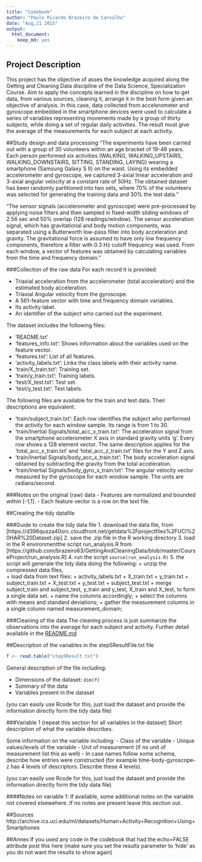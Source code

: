 ```yaml
---
title: "Codebook"
author: "Paulo Ricardo Brazeiro de Carvalho"
date: "Aug,21 2015"
output:
  html_document:
    keep_md: yes
---
```


## Project Description
This project has the objective of asses the knowledge acquired along the Getting and Cleaning Data discipline of the Data Science, Specialization Course. Aim to apply the concepts learned in the discipline on how to get data, from various sources, cleaning it, arrange it in the best form given an objective of analysis. In this case, data collected from accelerometer and gyroscope embedded in the smartphone devices were used to calculate a series of variables representing movements made by a group of thirty subjects, while doing a set of regular daily activities. The result must give the average of the measurements for each subject at each activity.

##Study design and data processing
"The experiments have been carried out with a group of 30 volunteers within an age bracket of 19-48 years. Each person performed six activities (WALKING, WALKING_UPSTAIRS, WALKING_DOWNSTAIRS, SITTING, STANDING, LAYING) wearing a smartphone (Samsung Galaxy S II) on the waist. Using its embedded accelerometer and gyroscope, we captured 3-axial linear acceleration and 3-axial angular velocity at a constant rate of 50Hz. The obtained dataset has been randomly partitioned into two sets, where 70% of the volunteers was selected for generating the training data and 30% the test data." 

"The sensor signals (accelerometer and gyroscope) were pre-processed by applying noise filters and then sampled in fixed-width sliding windows of 2.56 sec and 50% overlap (128 readings/window). The sensor acceleration signal, which has gravitational and body motion components, was separated using a Butterworth low-pass filter into body acceleration and gravity. The gravitational force is assumed to have only low frequency components, therefore a filter with 0.3 Hz cutoff frequency was used. From each window, a vector of features was obtained by calculating variables from the time and frequency domain."

###Collection of the raw data
For each record it is provided:

- Triaxial acceleration from the accelerometer (total acceleration) and the estimated body acceleration.
- Triaxial Angular velocity from the gyroscope. 
- A 561-feature vector with time and frequency domain variables. 
- Its activity label. 
- An identifier of the subject who carried out the experiment.

The dataset includes the following files:

- 'README.txt'
- 'features_info.txt': Shows information about the variables used on the feature vector.
- 'features.txt': List of all features.
- 'activity_labels.txt': Links the class labels with their activity name.
- 'train/X_train.txt': Training set.
- 'train/y_train.txt': Training labels.
- 'test/X_test.txt': Test set.
- 'test/y_test.txt': Test labels.

The following files are available for the train and test data. Their descriptions are equivalent.   

- 'train/subject_train.txt': Each row identifies the subject who performed the activity for each window sample. Its range is from 1 to 30.   
- 'train/Inertial Signals/total_acc_x_train.txt': The acceleration signal from the smartphone accelerometer X axis in standard gravity units 'g'. Every row shows a 128 element vector. The same description applies for the 'total_acc_x_train.txt' and 'total_acc_z_train.txt' files for the Y and Z axis.  
- 'train/Inertial Signals/body_acc_x_train.txt': The body acceleration signal obtained by subtracting the gravity from the total acceleration.   
- 'train/Inertial Signals/body_gyro_x_train.txt': The angular velocity vector measured by the gyroscope for each window sample. The units are radians/second. 

###Notes on the original (raw) data 
- Features are normalized and bounded within [-1,1].
- Each feature vector is a row on the text file.

##Creating the tidy datafile

###Guide to create the tidy data file
1. download the data file, from [https://d396qusza40orc.cloudfront.net/getdata%2Fprojectfiles%2FUCI%20HAR%20Dataset.zip]
2. save the .zip file in the R working directory
3. load in the R environmentthe script run_analysis.R from [https://github.com/brazeiro63/GettingAndCleaningData/blob/master/CourseProject/run_analysis.R]
4. run the script `source(run_analysis.R)`
5. the script will generate the tidy data doing the following: 
  + unzip the compressed data files,  
  + load data from text files: 
    + activity_labels.txt
    + X_train.txt
    + y_train.txt
    + subject_train.txt
    + X_test.txt
    + y_test.txt
    + subject_test.txt
  + merge subject_train and subject_test, y_train and y_test, X_train and X_test, to form a single data set.
  + name the columns accordingly;
  + select the columns with means and standard deviations; 
  + gather the measurement columns in a single column named measurement_domain;

###Cleaning of the data
The cleaning process is just summarize the observations into the average for each subject and activity. Further detail available in the [README.md](https://github.com/brazeiro63/GettingAndCleaningData/blob/master/CourseProject/README.md)


##Description of the variables in the step5ResultFile.txt file
```r
f <- read.table("step5Result.txt")
```
General description of the file including: 

- Dimensions of the dataset:  `dim(f)`
- Summary of the data  
- Variables present in the dataset  
 
(you can easily use Rcode for this, just load the dataset and provide the information directly form the tidy data file)

###Variable 1 (repeat this section for all variables in the dataset)
Short description of what the variable describes.

Some information on the variable including:
 - Class of the variable
 - Unique values/levels of the variable
 - Unit of measurement (if no unit of measurement list this as well)
 - In case names follow some schema, describe how entries were constructed (for example time-body-gyroscope-z has 4 levels of descriptors. Describe these 4 levels). 

(you can easily use Rcode for this, just load the dataset and provide the information directly form the tidy data file)

####Notes on variable 1:
If available, some additional notes on the variable not covered elsewehere. If no notes are present leave this section out.

##Sources
http://archive.ics.uci.edu/ml/datasets/Human+Activity+Recognition+Using+Smartphones

##Annex
If you used any code in the codebook that had the echo=FALSE attribute post this here (make sure you set the results parameter to 'hide' as you do not want the results to show again)
